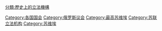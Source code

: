 [[Category:各国国会|Category:各国国会]]
[[Category:俄罗斯议会|Category:俄罗斯议会]]
[[Category:最高苏维埃|Category:最高苏维埃]]
[[Category:苏联立法机构|Category:苏联立法机构]]
[[分類:歷史上的立法機構|分類:歷史上的立法機構]]
[[Category:苏维埃|Category:苏维埃]]